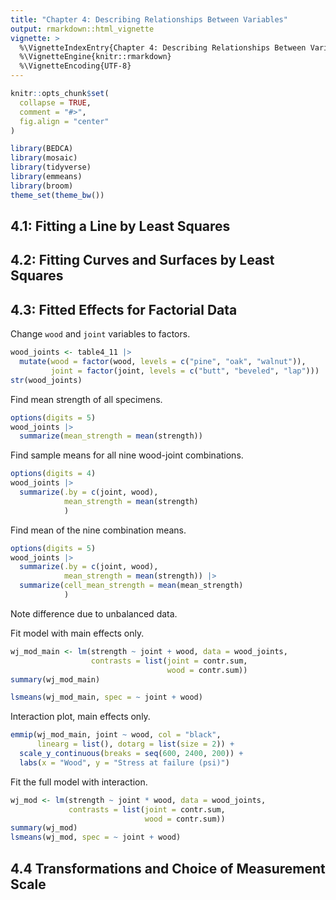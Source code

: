 ```yaml
---
title: "Chapter 4: Describing Relationships Between Variables"
output: rmarkdown::html_vignette
vignette: >
  %\VignetteIndexEntry{Chapter 4: Describing Relationships Between Variables}
  %\VignetteEngine{knitr::rmarkdown}
  %\VignetteEncoding{UTF-8}
---
```


```r
knitr::opts_chunk$set(
  collapse = TRUE,
  comment = "#>",
  fig.align = "center"
)
```

```r
library(BEDCA)
library(mosaic)
library(tidyverse)
library(emmeans)
library(broom)
theme_set(theme_bw())
```

## 4.1: Fitting a Line by Least Squares

## 4.2: Fitting Curves and Surfaces by Least Squares

## 4.3: Fitted Effects for Factorial Data

Change `wood` and `joint` variables to factors.

```r
wood_joints <- table4_11 |> 
  mutate(wood = factor(wood, levels = c("pine", "oak", "walnut")),
         joint = factor(joint, levels = c("butt", "beveled", "lap")))
str(wood_joints)
```

Find mean strength of all specimens.

```r
options(digits = 5)
wood_joints |> 
  summarize(mean_strength = mean(strength))
```

Find sample means for all nine wood-joint combinations.

```r
options(digits = 4)
wood_joints |> 
  summarize(.by = c(joint, wood),
            mean_strength = mean(strength)
            )
```

Find mean of the nine combination means.

```r
options(digits = 5)
wood_joints |> 
  summarize(.by = c(joint, wood),
            mean_strength = mean(strength)) |> 
  summarize(cell_mean_strength = mean(mean_strength)
            )
```

Note difference due to unbalanced data.

Fit model with main effects only.

```r
wj_mod_main <- lm(strength ~ joint + wood, data = wood_joints,
                  contrasts = list(joint = contr.sum,
                                   wood = contr.sum))
summary(wj_mod_main)

lsmeans(wj_mod_main, spec = ~ joint + wood) 
```

Interaction plot, main effects only.

```r
emmip(wj_mod_main, joint ~ wood, col = "black",
      linearg = list(), dotarg = list(size = 2)) +
  scale_y_continuous(breaks = seq(600, 2400, 200)) +
  labs(x = "Wood", y = "Stress at failure (psi)")
```

Fit the full model with interaction.

```r
wj_mod <- lm(strength ~ joint * wood, data = wood_joints,
             contrasts = list(joint = contr.sum,
                              wood = contr.sum))
summary(wj_mod)
lsmeans(wj_mod, spec = ~ joint + wood) 
```


## 4.4 Transformations and Choice of Measurement Scale

